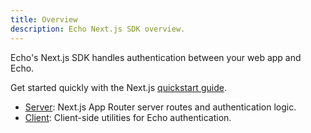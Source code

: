 ```yaml
---
title: Overview
description: Echo Next.js SDK overview.
---
```


Echo's Next.js SDK handles authentication between your web app and Echo.

Get started quickly with the Next.js [quickstart guide](https://echo.merit.systems/docs/getting-started/next-js).

- [Server](./next-sdk/server): Next.js App Router server routes and authentication logic.
- [Client](./next-sdk/client): Client-side utilities for Echo authentication.

